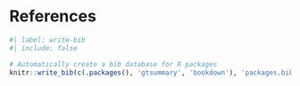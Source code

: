 # References {.unnumbered}

```r
#| label: write-bib
#| include: false

# Automatically create a bib database for R packages
knitr::write_bib(c(.packages(), 'gtsummary', 'bookdown'), 'packages.bib')
```

::: {#refs}
:::
